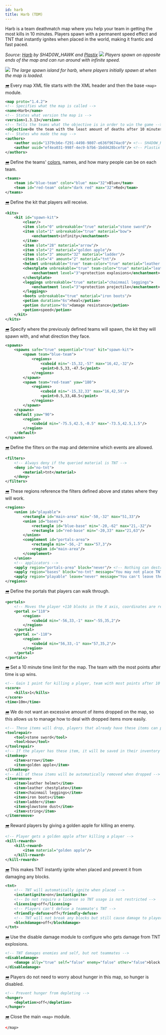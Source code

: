 ```yaml
---
id: harb
title: Harb (TDM)
---
```


Harb is a team deathmatch map where you help your team in getting the most kills in 10 minutes.
Players spawn with a permanent speed effect and TNT that instantly ignites when placed in
the world, making it frantic and fast paced.

_Source: [Harb](https://github.com/MCResourcePile/overcast-maps/tree/master/maps/harb) by SH4D0W_HAWK and [Plastix](https://github.com/Plastix)_
![](/img/examples/harb1.png)
_Players spawn on opposite ends of the map and can run around with infinite speed._

![](/img/examples/harb2.png)
_The large spawn island for harb, where players initially spawn at when the map is loaded._

[<i className="icon-right">➡️</i>](/docs/modules/general/main)
Every map XML file starts with the XML header and then the base `<map>` module.

```xml
<map proto="1.4.2">
<!-- Specifies what the map is called -->
<name>Harb</name>
<!-- States what version the map is -->
<version>1.3.13</version>
<!-- Tells the teams what the objective is in order to win the game -->
<objective>Be the team with the least amount of deaths after 10 minutes.</objective>
<!-- States who made the map -->
<authors>
    <author uuid="1379cb6e-f291-4498-9807-e636f9674ac0"/> <!-- SH4D0W_HAWK -->
    <author uuid="ef4ea031-998f-4ec9-b7b6-1bdd428bcef8"/> <!-- Plastix -->
</authors>
```

[<i className="icon-right">➡️</i>](/docs/modules/format/teams)
Define the teams' [colors](/docs/reference/misc/formatting#chatColors), names, and how many people can be on each team.

```xml
<teams>
    <team id="blue-team" color="blue" max="32">Blue</team>
    <team id="red-team" color="dark red" max="32">Red</team>
</teams>
```

[<i className="icon-right">➡️</i>](/docs/modules/gear/kits)
Define the kit that players will receive.

```xml
<kits>
    <kit id="spawn-kit">
        <clear/>
        <item slot="0" unbreakable="true" material="stone sword"/>
        <item slot="1" unbreakable="true" material="bow">
            <enchantment>infinity</enchantment>
        </item>
        <item slot="28" material="arrow"/>
        <item slot="2" material="golden apple"/>
        <item slot="3" amount="32" material="ladder"/>
        <item slot="4" amount="2" material="tnt"/>
        <helmet unbreakable="true" team-color="true" material="leather helmet"/>
        <chestplate unbreakable="true" team-color="true" material="leather chestplate">
            <enchantment level="3">protection explosions</enchantment>
        </chestplate>
        <leggings unbreakable="true" material="chainmail leggings">
            <enchantment level="3">protection projectile</enchantment>
        </leggings>
        <boots unbreakable="true" material="iron boots"/>
        <potion duration="6s">heal</potion>
        <potion duration="6s">damage resistance</potion>
        <potion>speed</potion>
    </kit>
</kits>
```

[<i className="icon-right">➡️</i>](/docs/modules/mechanics/spawns)
Specify where the previously defined teams will spawn, the kit they will spawn with, and what direction they face.

```xml
<spawns>
    <spawns safe="true" sequential="true" kit="spawn-kit">
        <spawn team="blue-team">
            <regions>
                <cuboid min="-15,32,-57" max="16,42,-32"/>
                <point>0.5,33,-47.5</point>
            </regions>
        </spawn>
        <spawn team="red-team" yaw="180">
            <regions>
                <cuboid min="-15,32,33" max="16,42,58"/>
                <point>0.5,33,48.5</point>
            </regions>
        </spawn>
    </spawns>
    <default yaw="90">
        <region>
            <cuboid min="-75.5,42.5,-0.5" max="-73.5,42.5,1.5"/>
        </region>
    </default>
</spawns>
```

[<i className="icon-right">➡️</i>](/docs/modules/mechanics/filters)
Define the filters on the map and determine which events are allowed.

```xml
<filters>
    <!-- Always deny if the queried material is TNT -->
    <deny id="no-tnt">
        <material>tnt</material>
    </deny>
</filters>
```

[<i className="icon-right">➡️</i>](/docs/modules/mechanics/regions)
These regions reference the filters defined above and states where they will work.

```xml
<regions>
    <union id="playable">
        <rectangle id="main-area" min="-50,-32" max="51,33"/>
        <union id="bases">
            <rectangle id="blue-base" min="-20,-62" max="21,-32"/>
            <rectangle id="red-base" min="-20,33" max="21,63"/>
        </union>
        <complement id="portals-area">
            <rectangle min="-56,-2" max="57,3"/>
            <region id="main-area"/>
        </complement>
    </union>
    <!-- applicators -->
    <apply region="portals-area" block="never"/> <!-- Nothing can destroy blocks inside portals-area -->
    <apply region="bases" block="no-tnt" message="You may not place TNT in the bases."/>
    <apply region="playable" leave="never" message="You can't leave the map!"/>
</regions>
```

[<i className="icon-right">➡️</i>](/docs/modules/mechanics/portals)
Define the portals that players can walk through.

```xml
<portals>
    <!-- Moves the player +110 blocks in the X axis, coordinates are relative -->
    <portal x="110">
        <region>
            <cuboid min="-56,33,-1" max="-55,35,2"/>
        </region>
    </portal>
    <portal x="-110">
        <region>
            <cuboid min="56,33,-1" max="57,35,2"/>
        </region>
    </portal>
</portals>
```

[<i className="icon-right">➡️</i>](/docs/modules/objectives/scoring/#time-limit)
Set a 10 minute time limit for the map. The team with the most points after time is up wins.

```xml
<!-- Gain 1 point for killing a player, team with most points after 10 minutes wins -->
<score>
    <kills>1</kills>
</score>
<time>10m</time>
```

[<i className="icon-right">➡️</i>](/docs/modules/gear/repair-remove-keep)
We do not want an excessive amount of items dropped on the map, so this allows us to manage
how to deal with dropped items more easily.

```xml
<!-- These items will drop, players that already have these items can pick it up and will be merged -->
<toolrepair>
    <tool>stone sword</tool>
    <tool>bow</tool>
</toolrepair>
<!-- If the player has these item, it will be saved in their inventory -->
<itemkeep>
    <item>arrow</item>
    <item>golden apple</item>
</itemkeep>
<!-- All of these items will be automatically removed when dropped -->
<itemremove>
    <item>leather helmet</item>
    <item>leather chestplate</item>
    <item>chainmail leggings</item>
    <item>iron boots</item>
    <item>ladder</item>
    <item>glowstone dust</item>
    <item>string</item>
</itemremove>
```

[<i className="icon-right">➡️</i>](/docs/modules/gear/kill-rewards)
Reward players by giving a golden apple for killing an enemy.

```xml
<!-- Player gets a golden apple after killing a player -->
<kill-rewards>
    <kill-reward>
        <item material="golden apple"/>
    </kill-reward>
</kill-rewards>
```

[<i className="icon-right">➡️</i>](/docs/modules/gear/tnt)
This makes TNT instantly ignite when placed and prevent it from damaging any blocks.

```xml
<tnt>
    <!-- TNT will automatically ignite when placed -->
    <instantignite>on</instantignite>
    <!-- Do not require a license so TNT usage is not restricted -->
    <licensing>off</licensing>
    <!-- Players can't defuse a teammate's TNT -->
    <friendly-defuse>off</friendly-defuse>
    <!-- TNT will not break any blocks but still cause damage to players -->
    <blockdamage>off</blockdamage>
</tnt>
```

[<i className="icon-right">➡️</i>](/docs/modules/mechanics/damage#block-explosion-attributes)
Use the disable damage module to configure who gets damage from TNT explosions.

```xml
<!-- TNT damages enemies and self, but not teammates -->
<disabledamage>
    <damage ally="true" self="false" enemy="false" other="false">block explosion</damage>
</disabledamage>
```

[<i className="icon-right">➡️</i>](/docs/modules/mechanics/damage#hunger)
Players do not need to worry about hunger in this map, so hunger is disabled.

```xml
<!-- Prevent hunger from depleting -->
<hunger>
    <depletion>off</depletion>
</hunger>
```

[<i className="icon-right">➡️</i>](/docs/modules/general/main)
Close the main `<map>` module.

```xml
</map>
```
